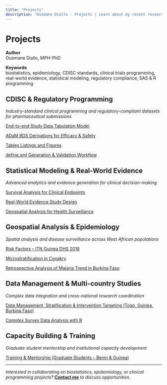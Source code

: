```yaml
---
title: "Projects"
description: "Ousmane Diallo - Projects | Learn about my recent research projects and clinical programming work here."
---
```


# Projects

**Author**  
Ousmane Diallo, MPH-PhD

**Keywords**  
biostatistics, epidemiology, CDISC standards, clinical trials programming, real-world evidence, statistical modeling, regulatory compliance, SAS & R programming

## CDISC & Regulatory Programming
*Industry-standard clinical programming and regulatory-compliant datasets for pharmaceutical submissions*

[End-to-end Study Data Tabulation Model](projects/cdisc-sdtm.html)

[ADaM BDS Derivations for Efficacy & Safety](projects/ADaM BDS Derivations for Efficacy & Safety.html)

[Tables Listings and Figures](projects/Tables Listings and Figures.html)

[define.xml Generation & Validation Workflow](projects/cdisc-define-xml.html)

## Statistical Modeling & Real-World Evidence
*Advanced analytics and evidence generation for clinical decision-making*

[Survival Analysis for Clinical Endpoints](projects/survival-analysis-clinical.html)

[Real-World Evidence Study Design](projects/rwe-study-design.html)

[Geospatial Analysis for Health Surveillance](projects/geospatial-health-surveillance.html)

## Geospatial Analysis & Epidemiology
*Spatial analysis and disease surveillance across West African populations*

[Risk Factors – ITN Guinea DHS 2018](projects/risk_factors.html)

[Microstratification in Conakry](projects/microstratification-conakry.html)

[Retrospective Analysis of Malaria Trend in Burkina Faso](projects/retrospective_analysis.html)

## Data Management & Multi-country Studies

*Complex data integration and cross-national research coordination*

[Data Management, Stratification & Intervention Targeting (Togo, Guinea, Burkina Faso)](projects/snt-stratification-targeting.html)

[Complex Survey Data Analysis with R](projects/complex-survey-analysis.html)

## Capacity Building & Training

*Graduate student mentorship and institutional capacity development*

[Training & Mentorship (Graduate Students – Benin & Guinea)](projects/training-mentorship-2020-2024.html)

---

*Interested in collaborating on biostatistics, epidemiology, or clinical programming projects?* **[Contact me](contact.qmd)** *to discuss opportunities.*
